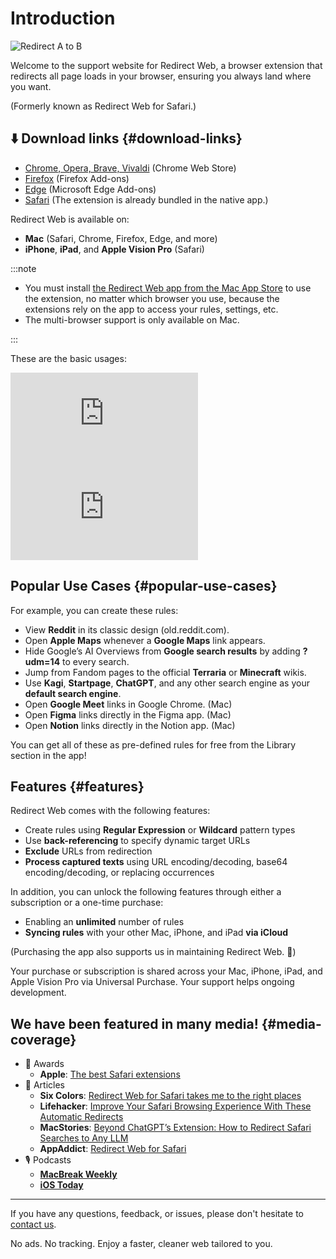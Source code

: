 
# Introduction

<div style={{display: "flex", flexDirection: "column", alignItems: "flex-start", marginBottom: "25px"}}>
  <img src={useBaseUrl("img/redirect-a-to-b.png")} style={{display: "block", minWidth: "360px", maxWidth: "500px", width: "100%", height: "auto", marginBottom: "25px"}} alt="Redirect A to B" />
  <ExtensionStoreLinks />
</div>

Welcome to the support website for Redirect Web, a browser extension that redirects all page loads in your browser, ensuring you always land where you want. 

(Formerly known as Redirect Web for Safari.)

## ⬇️ Download links {#download-links}

- [Chrome, Opera, Brave, Vivaldi](https://chromewebstore.google.com/detail/ffglckbhfbfmdkefdmjbhpnffkcmlhdh) (Chrome Web Store)
- [Firefox](https://addons.mozilla.org/firefox/addon/redirect-web/) (Firefox Add-ons)
- [Edge](https://microsoftedge.microsoft.com/addons/detail/hmfkakfdccgdpgemaicfgngnmflefpga) (Microsoft Edge Add-ons)
- [Safari](https://apps.apple.com/app/id1571283503) (The extension is already bundled in the native app.)

Redirect Web is available on:

- **Mac** (Safari, Chrome, Firefox, Edge, and more)
- **iPhone**, **iPad**, and **Apple Vision Pro** (Safari)

:::note

- You must install [the Redirect Web app from the Mac App Store](https://apps.apple.com/app/id1571283503) to use the extension, no matter which browser you use, because the extensions rely on the app to access your rules, settings, etc.
- The multi-browser support is only available on Mac.

:::

These are the basic usages:

<iframe style={{width:"100%", aspectRatio:"9/16", height:"auto", maxHeight:"60vh", maxWidth:"35vh"}} src="https://www.youtube.com/embed/NaQ5X-v-qJU" title="iOS Demo Video (YouTube)" frameborder="0" allow="accelerometer; autoplay; clipboard-write; encrypted-media; gyroscope; picture-in-picture; web-share" allowfullscreen></iframe>

<iframe style={{width:"100%", aspectRatio:"17/9", height:"auto", maxHeight:"100vh"}} src="https://www.youtube.com/embed/5eU89Gu73SQ" title="macOS Demo Video (YouTube)" frameborder="0" allow="accelerometer; autoplay; clipboard-write; encrypted-media; gyroscope; picture-in-picture; web-share" allowfullscreen></iframe>

## Popular Use Cases {#popular-use-cases}

For example, you can create these rules:

- View **Reddit** in its classic design (old.reddit.com).
- Open **Apple Maps** whenever a **Google Maps** link appears.
- Hide Google’s AI Overviews from **Google search results** by adding **?udm=14** to every search.
- Jump from Fandom pages to the official **Terraria** or **Minecraft** wikis.
- Use **Kagi**, **Startpage**, **ChatGPT**, and any other search engine as your **default search engine**.
- Open **Google Meet** links in Google Chrome. (Mac)
- Open **Figma** links directly in the Figma app. (Mac)
- Open **Notion** links directly in the Notion app. (Mac)

You can get all of these as pre-defined rules for free from the Library section in the app!

## Features {#features}

Redirect Web comes with the following features:

- Create rules using **Regular Expression** or **Wildcard** pattern types
- Use **back-referencing** to specify dynamic target URLs
- **Exclude** URLs from redirection
- **Process captured texts** using URL encoding/decoding, base64 encoding/decoding, or replacing occurrences

In addition, you can unlock the following features through either a subscription or a one-time purchase:

- Enabling an **unlimited** number of rules
- **Syncing rules** with your other Mac, iPhone, and iPad **via iCloud**

(Purchasing the app also supports us in maintaining Redirect Web. 🙏)

Your purchase or subscription is shared across your Mac, iPhone, iPad, and Apple Vision Pro via Universal Purchase. Your support helps ongoing development.


## We have been featured in many media! {#media-coverage}

* 🏅 Awards
    * **Apple**: [The best Safari extensions](https://apps.apple.com/us/story/id1377753262)
* 📰 Articles
    * **Six Colors**: [Redirect Web for Safari takes me to the right places](https://sixcolors.com/post/2022/11/redirect-web-for-safari-takes-me-to-the-right-places/)
    * **Lifehacker**: [Improve Your Safari Browsing Experience With These Automatic Redirects](https://lifehacker.com/improve-your-safari-browsing-experience-with-these-auto-1849812013)
    * **MacStories**: [Beyond ChatGPT’s Extension: How to Redirect Safari Searches to Any LLM](https://www.macstories.net/tutorials/beyond-chatgpts-extension-how-to-redirect-safari-searches-to-any-llm/)
    * **AppAddict**: [Redirect Web for Safari](https://appaddict.app/post/redirect-web-for-safari)
* 🎙️ Podcasts
    * [**MacBreak Weekly**](https://youtu.be/I251K3L2s88?t=7427)
    * [**iOS Today**](https://youtu.be/cWkwH84b6M4?t=636)

---

If you have any questions, feedback, or issues, please don't hesitate to [contact us](contact-us).

No ads. No tracking. Enjoy a faster, cleaner web tailored to you.
